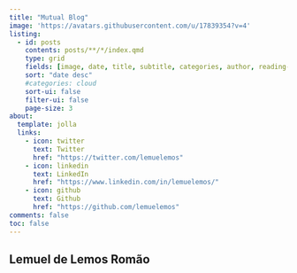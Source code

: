 ```yaml
---
title: "Mutual Blog"
image: 'https://avatars.githubusercontent.com/u/17839354?v=4'
listing:
  - id: posts
    contents: posts/**/*/index.qmd
    type: grid
    fields: [image, date, title, subtitle, categories, author, reading-time]  
    sort: "date desc"
    #categories: cloud
    sort-ui: false
    filter-ui: false
    page-size: 3
about:
  template: jolla
  links:
    - icon: twitter
      text: Twitter
      href: "https://twitter.com/lemuelemos"
    - icon: linkedin
      text: LinkedIn
      href: "https://www.linkedin.com/in/lemuelemos/"
    - icon: github
      text: Github
      href: "https://github.com/lemuelemos"
comments: false
toc: false
---
```


## Lemuel de Lemos Romão
